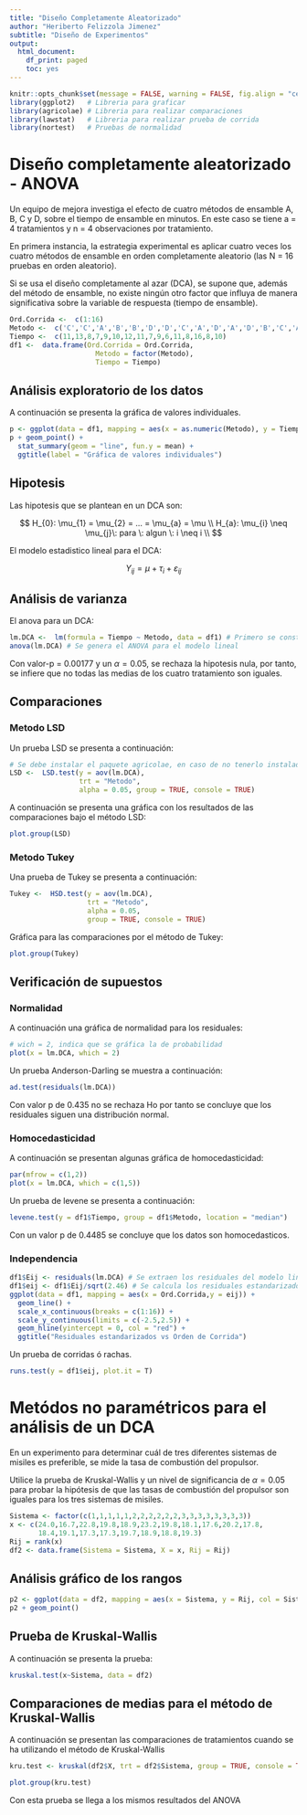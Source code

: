```yaml
---
title: "Diseño Completamente Aleatorizado"
author: "Heriberto Felizzola Jimenez"
subtitle: "Diseño de Experimentos"
output:
  html_document:
    df_print: paged
    toc: yes
---
```


```r
knitr::opts_chunk$set(message = FALSE, warning = FALSE, fig.align = "center")
library(ggplot2)   # Libreria para graficar
library(agricolae) # Libreria para realizar comparaciones
library(lawstat)   # Libreria para realizar prueba de corrida
library(nortest)   # Pruebas de normalidad
```


# Diseño completamente aleatorizado - ANOVA

Un equipo de mejora investiga el efecto de cuatro métodos de ensamble A, B, C y D, sobre el tiempo de ensamble en minutos. En este caso se tiene a = 4 tratamientos y n = 4 observaciones por tratamiento. 

En primera instancia, la estrategia experimental es aplicar cuatro veces los cuatro métodos de ensamble en orden completamente aleatorio (las N = 16 pruebas en orden aleatorio).

Si se usa el diseño completamente al azar (DCA), se supone que, además del método de ensamble, no existe ningún otro factor que influya de manera significativa sobre la variable de respuesta (tiempo de ensamble).

```r
Ord.Corrida <-  c(1:16)
Metodo <-  c('C','C','A','B','B','D','D','C','A','D','A','D','B','C','A','B')
Tiempo <-  c(11,13,8,7,9,10,12,11,7,9,6,11,8,16,8,10)
df1 <-  data.frame(Ord.Corrida = Ord.Corrida, 
                     Metodo = factor(Metodo), 
                     Tiempo = Tiempo)
```

## Análisis exploratorio de los datos

A continuación se presenta la gráfica de valores individuales.

```r
p <- ggplot(data = df1, mapping = aes(x = as.numeric(Metodo), y = Tiempo)) 
p + geom_point() + 
  stat_summary(geom = "line", fun.y = mean) +
  ggtitle(label = "Gráfica de valores individuales") 
```

## Hipotesis
Las hipotesis que se plantean en un DCA son:

$$
H_{0}: \mu_{1} = \mu_{2} = ... = \mu_{a} = \mu \\
H_{a}: \mu_{i} \neq \mu_{j}\: para \: algun \: i \neq i \\
$$

El modelo estadistico lineal para el DCA:

$$
Y_{ij} = \mu + \tau_{i} + \varepsilon_{ij}
$$

## Análisis de varianza

El anova para un DCA:

```r
lm.DCA <-  lm(formula = Tiempo ~ Metodo, data = df1) # Primero se construye un modelo lineal
anova(lm.DCA) # Se genera el ANOVA para el modelo lineal
```


Con valor-p = 0.00177 y un $\alpha = 0.05$, se rechaza la hipotesis nula, por tanto, se infiere que no todas las medias de los cuatro tratamiento son iguales.

## Comparaciones

### Metodo LSD

Un prueba LSD se presenta a continuación:

```r
# Se debe instalar el paquete agricolae, en caso de no tenerlo instalado
LSD <-  LSD.test(y = aov(lm.DCA),
                 trt = "Metodo",
                 alpha = 0.05, group = TRUE, console = TRUE)
```

A continuación se presenta una gráfica con los resultados de las comparaciones bajo el método LSD:

```r
plot.group(LSD)
```

### Metodo Tukey

Una prueba de Tukey se presenta a continuación:

```r
Tukey <-  HSD.test(y = aov(lm.DCA),
                   trt = "Metodo",
                   alpha = 0.05,
                   group = TRUE, console = TRUE)
```

Gráfica para las comparaciones por el método de Tukey:

```r
plot.group(Tukey)
```

## Verificación de supuestos

### Normalidad

A continuación una gráfica de normalidad para los residuales:

```r
# wich = 2, indica que se gráfica la de probabilidad
plot(x = lm.DCA, which = 2)
```

Un prueba Anderson-Darling se muestra a continuación:

```r
ad.test(residuals(lm.DCA))
```

Con valor p de 0.435 no se rechaza Ho por tanto se concluye que los residuales siguen una distribución normal.

### Homocedasticidad

A continuación se presentan algunas gráfica de homocedasticidad:

```r
par(mfrow = c(1,2))
plot(x = lm.DCA, which = c(1,5))
```

Un prueba de levene se presenta a continuación:

```r
levene.test(y = df1$Tiempo, group = df1$Metodo, location = "median")
```

Con un valor p de 0.4485 se concluye que los datos son homocedasticos.

### Independencia

```r
df1$Eij <- residuals(lm.DCA) # Se extraen los residuales del modelo lineal
df1$eij <- df1$Eij/sqrt(2.46) # Se calcula los residuales estandarizados
ggplot(data = df1, mapping = aes(x = Ord.Corrida,y = eij)) + 
  geom_line() + 
  scale_x_continuous(breaks = c(1:16)) +
  scale_y_continuous(limits = c(-2.5,2.5)) +
  geom_hline(yintercept = 0, col = "red") +
  ggtitle("Residuales estandarizados vs Orden de Corrida")
```

Un prueba de corridas ó rachas.

```r
runs.test(y = df1$eij, plot.it = T)
``` 

# Metódos no paramétricos para el análisis de un DCA

En un experimento para determinar cuál de tres diferentes sistemas de misiles es preferible, se mide la tasa de combustión del propulsor. 

Utilice la prueba de Kruskal-Wallis y un nivel de significancia de $\alpha = 0.05$ para probar la hipótesis de que las tasas de combustión del propulsor son iguales para los tres sistemas de misiles.

```r
Sistema <- factor(c(1,1,1,1,1,2,2,2,2,2,2,3,3,3,3,3,3,3,3))
x <- c(24.0,16.7,22.8,19.8,18.9,23.2,19.8,18.1,17.6,20.2,17.8,
       18.4,19.1,17.3,17.3,19.7,18.9,18.8,19.3)
Rij = rank(x) 
df2 <- data.frame(Sistema = Sistema, X = x, Rij = Rij)
```

## Análisis gráfico de los rangos

```r
p2 <- ggplot(data = df2, mapping = aes(x = Sistema, y = Rij, col = Sistema))
p2 + geom_point()
```

## Prueba de Kruskal-Wallis

A continuación se presenta la prueba:

```r
kruskal.test(x~Sistema, data = df2)
```


## Comparaciones de medias para el método de Kruskal-Wallis

A continuación se presentan las comparaciones de tratamientos cuando se ha utilizando el método de Kruskal-Wallis

```r
kru.test <- kruskal(df2$X, trt = df2$Sistema, group = TRUE, console = TRUE)
```

```r
plot.group(kru.test)
```

Con esta prueba se llega a los mismos resultados del ANOVA
